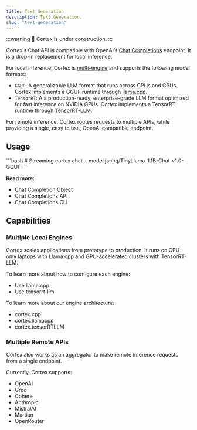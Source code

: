 ```yaml
---
title: Text Generation
description: Text Generation.
slug: "text-generation"
---
```



:::warning
🚧 Cortex is under construction.
:::

Cortex's Chat API is compatible with OpenAI’s [Chat Completions](https://platform.openai.com/docs/api-reference/chat) endpoint. It is a drop-in replacement for local inference.

For local inference, Cortex is [multi-engine](#multiple-local-engines) and supports the following model formats:

- `GGUF`: A generalizable LLM format that runs across CPUs and GPUs. Cortex implements a GGUF runtime through [llama.cpp](https://github.com/ggerganov/llama.cpp/).
- `TensorRT`: A a production-ready, enterprise-grade LLM format optimized for fast inference on NVIDIA GPUs. Cortex implements a TensorRT runtime through [TensorRT-LLM](https://github.com/NVIDIA/TensorRT-LLM).

For remote inference, Cortex routes requests to multiple APIs, while providing a single, easy to use, OpenAI compatible endpoint.

## Usage

<Tabs>
  <TabItem  value="CLI" label="CLI" default>
    ```bash 
    # Streaming 
    cortex chat --model janhq/TinyLlama-1.1B-Chat-v1.0-GGUF
    ```
  </TabItem>
  <TabItem value="Javascript" label="Javascript">
  </TabItem>
  <TabItem value="CURL" label="CURL">
  </TabItem>
</Tabs>

**Read more:**

- Chat Completion Object
- Chat Completions API
- Chat Completions CLI

## Capabilities

### Multiple Local Engines

Cortex scales applications from prototype to production. It runs on CPU-only laptops with Llama.cpp and GPU-accelerated clusters with TensorRT-LLM.

To learn more about how to configure each engine:

- Use llama.cpp
- Use tensorrt-llm

To learn more about our engine architecture:

- cortex.cpp
- cortex.llamacpp
- cortex.tensorRTLLM

### Multiple Remote APIs

Cortex also works as an aggregator to make remote inference requests from a single endpoint.

Currently, Cortex supports:

- OpenAI
- Groq
- Cohere
- Anthropic
- MistralAI
- Martian
- OpenRouter
